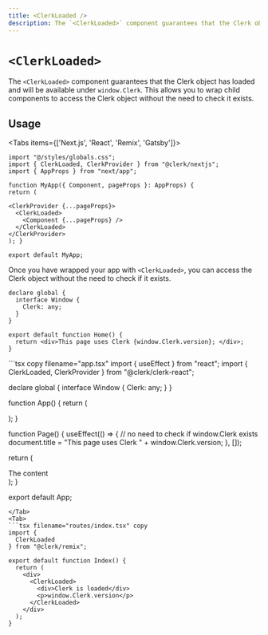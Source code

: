 ```yaml
---
title: <ClerkLoaded />
description: The `<ClerkLoaded>` component guarantees that the Clerk object has loaded and will be available under `window.Clerk`. This allows you to wrap child components to access the Clerk object without the need to check it exists.
---
```



# `<ClerkLoaded>`

The `<ClerkLoaded>` component guarantees that the Clerk object has loaded and will be available under `window.Clerk`. This allows you to wrap child components to access the Clerk object without the need to check it exists.

## Usage

<Tabs items={['Next.js', 'React', 'Remix', 'Gatsby']}>
<Tab>
```tsx copy filename="pages/_app.tsx"
import "@/styles/globals.css";
import { ClerkLoaded, ClerkProvider } from "@clerk/nextjs";
import { AppProps } from "next/app";

function MyApp({ Component, pageProps }: AppProps) {
return (

<ClerkProvider {...pageProps}>
  <ClerkLoaded>
    <Component {...pageProps} />
  </ClerkLoaded>
</ClerkProvider>
); }

export default MyApp;
```

Once you have wrapped your app with `<ClerkLoaded>`, you can access the Clerk object without the need to check if it exists.

```tsx copy filename="pages/index.tsx"
declare global {
  interface Window {
    Clerk: any;
  }
}

export default function Home() {
  return <div>This page uses Clerk {window.Clerk.version}; </div>;
}
```

</Tab>
<Tab>
```tsx copy filename="app.tsx"
import { useEffect } from "react";
import { ClerkLoaded, ClerkProvider } from "@clerk/clerk-react";

declare global {
interface Window {
Clerk: any;
}
}

function App() {
return (

<ClerkProvider publishableKey="pk_test_••••••••••••••••••••••••••••••••••">
  <ClerkLoaded>
    <Page />
  </ClerkLoaded>
</ClerkProvider>
); }

function Page() {
useEffect(() => {
// no need to check if window.Clerk exists
document.title = "This page uses Clerk " +
window.Clerk.version;
}, []);

return (

<div>The content </div>
); }

export default App;
```
</Tab>
<Tab>
```tsx filename="routes/index.tsx" copy
import {
  ClerkLoaded
} from "@clerk/remix";

export default function Index() {
  return (
    <div>
      <ClerkLoaded>
        <div>Clerk is loaded</div>
        <p>window.Clerk.version</p>
      </ClerkLoaded>
    </div>
  );
}
```
</Tab>
</Tabs>
